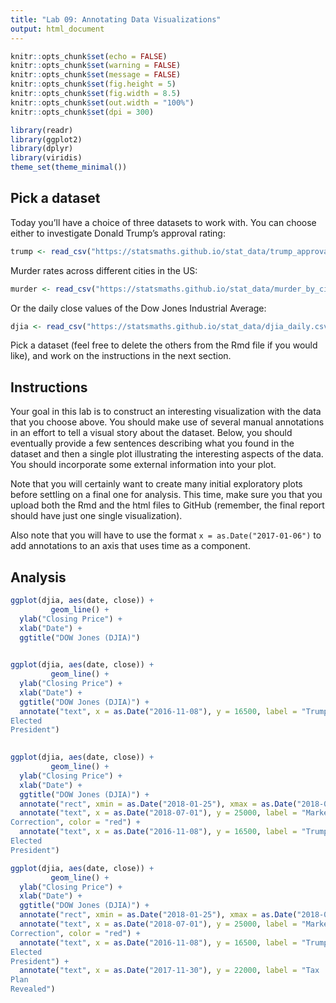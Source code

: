 ---
title: "Lab 09: Annotating Data Visualizations"
output: html_document
---

```{r setup, include=FALSE}
knitr::opts_chunk$set(echo = FALSE)
knitr::opts_chunk$set(warning = FALSE)
knitr::opts_chunk$set(message = FALSE)
knitr::opts_chunk$set(fig.height = 5)
knitr::opts_chunk$set(fig.width = 8.5)
knitr::opts_chunk$set(out.width = "100%")
knitr::opts_chunk$set(dpi = 300)

library(readr)
library(ggplot2)
library(dplyr)
library(viridis)
theme_set(theme_minimal())
```

## Pick a dataset

Today you'll have a choice of three datasets to work with. You can choose
either to investigate Donald Trump's approval rating:

```{r}
trump <- read_csv("https://statsmaths.github.io/stat_data/trump_approval.csv")
```

Murder rates across different cities in the US:

```{r}
murder <- read_csv("https://statsmaths.github.io/stat_data/murder_by_city.csv")
```

Or the daily close values of the Dow Jones Industrial Average:

```{r}
djia <- read_csv("https://statsmaths.github.io/stat_data/djia_daily.csv")
```

Pick a dataset (feel free to delete the others from the Rmd file if you would
like), and work on the instructions in the next section.

## Instructions

Your goal in this lab is to construct an interesting visualization with the
data that you choose above. You should make use of several manual annotations
in an effort to tell a visual story about the dataset. Below, you should
eventually provide a few sentences describing what you found in the dataset
and then a single plot illustrating the interesting aspects of the data.
You should incorporate some external information into your plot.

Note that you will certainly want to create many initial exploratory plots
before settling on a final one for analysis. This time, make sure you that you
upload both the Rmd and the html files to GitHub (remember, the final report
should have just one single visualization).

Also note that you will have to use the format `x = as.Date("2017-01-06")` to
add annotations to an axis that uses time as a component.

## Analysis


```{r}
ggplot(djia, aes(date, close)) +
         geom_line() +
  ylab("Closing Price") +
  xlab("Date") +
  ggtitle("DOW Jones (DJIA)")
  
```

```{r}
ggplot(djia, aes(date, close)) +
         geom_line() +
  ylab("Closing Price") +
  xlab("Date") +
  ggtitle("DOW Jones (DJIA)") +
  annotate("text", x = as.Date("2016-11-08"), y = 16500, label = "Trump
Elected
President")
  
```





```{r}
ggplot(djia, aes(date, close)) +
         geom_line() +
  ylab("Closing Price") +
  xlab("Date") +
  ggtitle("DOW Jones (DJIA)") +
  annotate("rect", xmin = as.Date("2018-01-25"), xmax = as.Date("2018-02-20"), ymin = 23000, ymax = 27000, fill = "red", alpha = 0.2) +
  annotate("text", x = as.Date("2018-07-01"), y = 25000, label = "Market
Correction", color = "red") +
  annotate("text", x = as.Date("2016-11-08"), y = 16500, label = "Trump
Elected
President")
```



```{r}
ggplot(djia, aes(date, close)) +
         geom_line() +
  ylab("Closing Price") +
  xlab("Date") +
  ggtitle("DOW Jones (DJIA)") +
  annotate("rect", xmin = as.Date("2018-01-25"), xmax = as.Date("2018-02-20"), ymin = 23000, ymax = 27000, fill = "red", alpha = 0.2) +
  annotate("text", x = as.Date("2018-07-01"), y = 25000, label = "Market
Correction", color = "red") +
  annotate("text", x = as.Date("2016-11-08"), y = 16500, label = "Trump
Elected
President") +
  annotate("text", x = as.Date("2017-11-30"), y = 22000, label = "Tax
Plan
Revealed")
```


